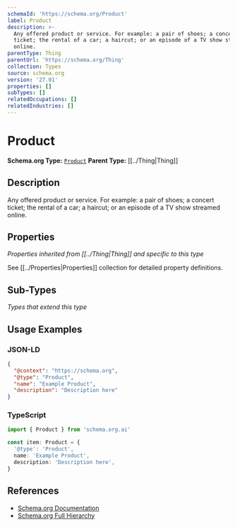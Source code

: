 ```yaml
---
schemaId: 'https://schema.org/Product'
label: Product
description: >-
  Any offered product or service. For example: a pair of shoes; a concert
  ticket; the rental of a car; a haircut; or an episode of a TV show streamed
  online.
parentType: Thing
parentUrl: 'https://schema.org/Thing'
collection: Types
source: schema.org
version: '27.01'
properties: []
subTypes: []
relatedOccupations: []
relatedIndustries: []
---
```

# Product

**Schema.org Type:** [`Product`](https://schema.org/Product)
**Parent Type:** [[../Thing|Thing]]

## Description

Any offered product or service. For example: a pair of shoes; a concert ticket; the rental of a car; a haircut; or an episode of a TV show streamed online.

## Properties

*Properties inherited from [[../Thing|Thing]] and specific to this type*

See [[../Properties|Properties]] collection for detailed property definitions.

## Sub-Types

*Types that extend this type*

## Usage Examples

### JSON-LD

```json
{
  "@context": "https://schema.org",
  "@type": "Product",
  "name": "Example Product",
  "description": "Description here"
}
```

### TypeScript

```typescript
import { Product } from 'schema.org.ai'

const item: Product = {
  '@type': 'Product',
  name: 'Example Product',
  description: 'Description here',
}
```

## References

- [Schema.org Documentation](https://schema.org/Product)
- [Schema.org Full Hierarchy](https://schema.org/docs/full.html)
